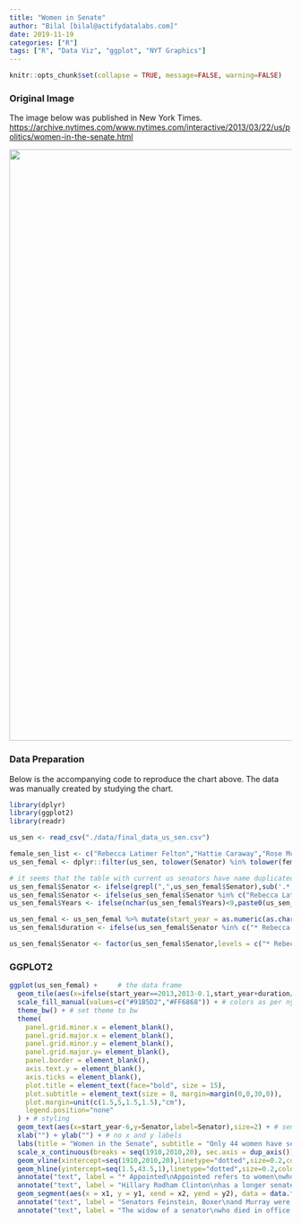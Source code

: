```yaml
---
title: "Women in Senate"
author: "Bilal [bilal@actifydatalabs.com]"
date: 2019-11-19
categories: ["R"]
tags: ["R", "Data Viz", "ggplot", "NYT Graphics"]
---
```


```r
knitr::opts_chunk$set(collapse = TRUE, message=FALSE, warning=FALSE)
```

### Original Image


The image below was published in New York Times. <https://archive.nytimes.com/www.nytimes.com/interactive/2013/03/22/us/politics/women-in-the-senate.html> 

<p><img src="/dataviz-r/post/2019-11-19_women_in_senate_files/images/women_in_senate_nyt.png" width="1056" /></p>

### Data Preparation


Below is the accompanying code to reproduce the chart above. The data was manually created by studying the chart.

```r
library(dplyr)
library(ggplot2)
library(readr)

us_sen <- read_csv("./data/final_data_us_sen.csv")

female_sen_list <- c("Rebecca Latimer Felton","Hattie Caraway","Rose McConnell Long","Dixie Bibb Graves","Gladys Pyle","Vera C. Bushfield","Margaret Chase Smith","Eva Bowring","Hazel Abel","Maurine Brown Neuberger","Elaine S. Edwards","Nancy Landon Kassebaum","Maryon Pittman Allen","Muriel Humphrey","Paula Hawkins","Mikulski, BarbaraBarbara Mikulski","Feinstein, DianneDianne Feinstein","Jocelyn Birch Burdick","Murray, PattyPatty Murray","Carol Moseley-Braun","Kay Bailey Hutchison","Boxer, BarbaraBarbara Boxer","Olympia Snowe","Sheila Frahm","Mary Landrieu","Collins, SusanSusan Collins","Blanche Lincoln","Cantwell, MariaMaria Cantwell","Stabenow, DebbieDebbie Stabenow","Hillary Clinton","Jean Carnahan","Murkowski, LisaLisa Murkowski","Elizabeth Dole","Klobuchar, AmyAmy Klobuchar","McCaskill, ClaireClaire McCaskill","Gillibrand, KirstenKirsten Gillibrand","Kay Hagan","Shaheen, JeanneJeanne Shaheen","Ayotte, KellyKelly Ayotte","Heitkamp, HeidiHeidi Heitkamp","Fischer, DebDeb Fischer","Warren, ElizabethElizabeth Warren","Baldwin, TammyTammy Baldwin","Hirono, MazieMazie Hirono")
us_sen_femal <- dplyr::filter(us_sen, tolower(Senator) %in% tolower(female_sen_list))

# it seems that the table with current us senators have name duplicated while scraping
us_sen_femal$Senator <- ifelse(grepl(",",us_sen_femal$Senator),sub('.*,\\s*', '', us_sen_femal$Senator) %>% substr(.,nchar(gsub("([A-Za-z]+).*", "\\1",.))/2+1,nchar(us_sen_femal$Senator)),us_sen_femal$Senator)
us_sen_femal$Senator <- ifelse(us_sen_femal$Senator %in% c("Rebecca Latimer Felton","Rose McConnell Long","Dixie Bibb Graves","Vera C. Bushfield","Eva Bowring","Elaine S. Edwards","Maryon Pittman Allen","Muriel Humphrey","Jocelyn Birch Burdick","Sheila Frahm","Jean Carnahan"),paste0("* ",us_sen_femal$Senator),us_sen_femal$Senator)
us_sen_femal$Years <- ifelse(nchar(us_sen_femal$Years)<9,paste0(us_sen_femal$Years,"-",us_sen_femal$Years),ifelse(nchar(us_sen_femal$Years)>9,paste0(stringr::str_sub(us_sen_femal$Years,-4),"-","2013"),us_sen_femal$Years))

us_sen_femal <- us_sen_femal %>% mutate(start_year = as.numeric(as.character(substr(Years,1,4))),end_year = as.numeric(as.character(stringr::str_sub(Years,-4))),end_year = ifelse(end_year>=2013,2013,end_year), duration = ifelse(start_year==end_year,end_year - start_year + 1,end_year - start_year)) %>% select(-Years) 
us_sen_femal$duration <- ifelse(us_sen_femal$Senator %in% c("* Rebecca Latimer Felton","* Vera C. Bushfield","* Eva Bowring","Hazel Abel","* Elaine S. Edwards","* Maryon Pittman Allen","* Muriel Humphrey","* Jocelyn Birch Burdick","* Sheila Frahm","Heidi Heitkamp","Deb Fischer","Elizabeth Warren","Tammy Baldwin","Mazie Hirono"),0.2,us_sen_femal$duration)

us_sen_femal$Senator <- factor(us_sen_femal$Senator,levels = c("* Rebecca Latimer Felton","Hattie Caraway","* Rose McConnell Long","* Dixie Bibb Graves","Gladys Pyle","* Vera C. Bushfield","Margaret Chase Smith","* Eva Bowring","Hazel Abel","Maurine Brown Neuberger","* Elaine S. Edwards","Nancy Landon Kassebaum","* Maryon Pittman Allen","* Muriel Humphrey","Paula Hawkins","Barbara Mikulski","Dianne Feinstein","* Jocelyn Birch Burdick","Patty Murray","Carol Moseley-Braun","Kay Bailey Hutchison","Barbara Boxer","Olympia Snowe","* Sheila Frahm","Mary Landrieu","Susan Collins","Blanche Lincoln","Maria Cantwell","Debbie Stabenow","Hillary Clinton","* Jean Carnahan","Lisa Murkowski","Elizabeth Dole","Amy Klobuchar","Claire McCaskill","Kirsten Gillibrand","Kay Hagan","Jeanne Shaheen","Kelly Ayotte","Heidi Heitkamp","Deb Fischer","Elizabeth Warren","Tammy Baldwin","Mazie Hirono")) # in order of their being appointed/selected.

```

### GGPLOT2


```r
ggplot(us_sen_femal) +     # the data frame
  geom_tile(aes(x=ifelse(start_year==2013,2013-0.1,start_year+duration/2),y=Senator,width=duration,fill=Party)) + # for floating bars of common height
  scale_fill_manual(values=c("#91B5D2","#FF6868")) + # colors as per nyt chart
  theme_bw() + # set theme to bw
  theme(
    panel.grid.minor.x = element_blank(),
    panel.grid.major.x = element_blank(),
    panel.grid.minor.y = element_blank(),
    panel.grid.major.y= element_blank(),
    panel.border = element_blank(),
    axis.text.y = element_blank(),
    axis.ticks = element_blank(),
    plot.title = element_text(face="bold", size = 15),
    plot.subtitle = element_text(size = 8, margin=margin(0,0,30,0)),
    plot.margin=unit(c(1.5,5,1.5,1.5),"cm"),
    legend.position="none"
  ) + # styling
  geom_text(aes(x=start_year-6,y=Senator,label=Senator),size=2) + # senator name alongside bars
  xlab("") + ylab("") + # no x and y labels
  labs(title = "Women in the Senate", subtitle = "Only 44 women have served in the history of the Senate, and many of them had very brief terms.\nTwenty women are current senators.") +
  scale_x_continuous(breaks = seq(1910,2010,20), sec.axis = dup_axis()) + # place years on top x axis as well
  geom_vline(xintercept=seq(1910,2010,20),linetype="dotted",size=0.2,color="grey") + # vertical dotted lines
  geom_hline(yintercept=seq(1.5,43.5,1),linetype="dotted",size=0.2,color="grey") + # horizontal dotted lines
  annotate("text", label = "* Appointed\nAppointed refers to women\nwho were never elected,\nseveral appointed members were also\nelected to later terms.", x = 1932, y = 40, size = 2.5, colour = "black",hjust = 0) + # annotation 1
  annotate("text", label = "Hillary Rodham Clinton\nhas a longer senate\ncareer than half of\nthe other female\nsenators.", x = 1965, y = 35, size = 2.5, colour = "black",hjust=0) + 
  geom_segment(aes(x = x1, y = y1, xend = x2, yend = y2), data = data.frame(x1=1977, x2=1993, y1=35, y2=30), color = "grey") + #annotation 2
  annotate("text", label = "Senators Feinstein, Boxer\nand Murray were elected\nin 1992, and now lead\ncomittees.", x = 1978, y = 20, size = 2.5, colour = "black",hjust=1) + geom_segment(aes(x = x1, y = y1, xend = x2, yend = y2), data = data.frame(x1=rep(1980,5),x2=c(1985,1978,1985,1984,1980),y1=c(22,21,19,17,22),y2=c(22,21,19,17,17)),color = "grey") + #annotation 3
  annotate("text", label = "The widow of a senator\nwho died in office was often\nappointed to serve\ntemporarily.", x = 1956, y = 16, size = 2.5, colour = "black",hjust=0) + geom_segment(aes(x = x1, y = y1, xend = x2, yend = y2), data = data.frame(x1=1963,x2=1970,y1=15.5,y2=14),color = "grey") #annotation 4
```
